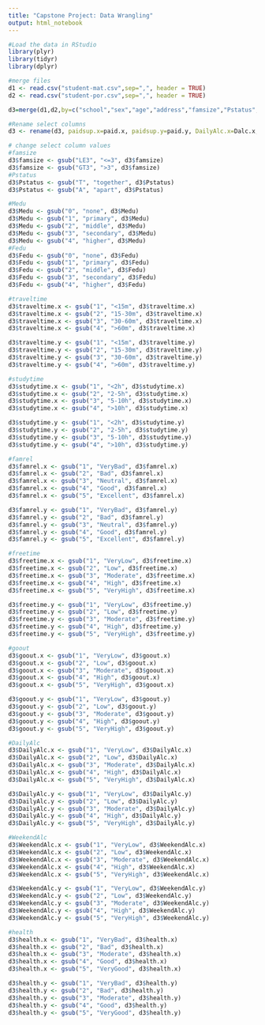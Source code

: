 ```yaml
---
title: "Capstone Project: Data Wrangling"
output: html_notebook
---
```

```r
#Load the data in RStudio
library(plyr)
library(tidyr)
library(dplyr)
```
```r
#merge files
d1 <- read.csv("student-mat.csv",sep=",", header = TRUE)
d2 <- read.csv("student-por.csv",sep=",", header = TRUE)

d3=merge(d1,d2,by=c("school","sex","age","address","famsize","Pstatus","Medu","Fedu","Mjob","Fjob","reason","nursery","internet"))
```

```r
#Rename select columns
d3 <- rename(d3, paidsup.x=paid.x, paidsup.y=paid.y, DailyAlc.x=Dalc.x, DailyAlc.y=Dalc.y, WeekendAlc.x=Walc.x, WeekendAlc.y=Walc.y, MathG1=G1.x, MathG2=G2.x, MathGFinal=G3.x, PorG1=G1.y, PorG2=G2.y, PorGFinal=G3.y)
```

```r
# change select column values
#famsize
d3$famsize <- gsub("LE3", "<=3", d3$famsize)
d3$famsize <- gsub("GT3", ">3", d3$famsize)
#Pstatus
d3$Pstatus <- gsub("T", "together", d3$Pstatus)
d3$Pstatus <- gsub("A", "apart", d3$Pstatus)

#Medu
d3$Medu <- gsub("0", "none", d3$Medu)
d3$Medu <- gsub("1", "primary", d3$Medu)
d3$Medu <- gsub("2", "middle", d3$Medu)
d3$Medu <- gsub("3", "secondary", d3$Medu)
d3$Medu <- gsub("4", "higher", d3$Medu)
#Fedu
d3$Fedu <- gsub("0", "none", d3$Fedu)
d3$Fedu <- gsub("1", "primary", d3$Fedu)
d3$Fedu <- gsub("2", "middle", d3$Fedu)
d3$Fedu <- gsub("3", "secondary", d3$Fedu)
d3$Fedu <- gsub("4", "higher", d3$Fedu)

#traveltime
d3$traveltime.x <- gsub("1", "<15m", d3$traveltime.x)
d3$traveltime.x <- gsub("2", "15-30m", d3$traveltime.x)
d3$traveltime.x <- gsub("3", "30-60m", d3$traveltime.x)
d3$traveltime.x <- gsub("4", ">60m", d3$traveltime.x)

d3$traveltime.y <- gsub("1", "<15m", d3$traveltime.y)
d3$traveltime.y <- gsub("2", "15-30m", d3$traveltime.y)
d3$traveltime.y <- gsub("3", "30-60m", d3$traveltime.y)
d3$traveltime.y <- gsub("4", ">60m", d3$traveltime.y)

#studytime
d3$studytime.x <- gsub("1", "<2h", d3$studytime.x)
d3$studytime.x <- gsub("2", "2-5h", d3$studytime.x)
d3$studytime.x <- gsub("3", "5-10h", d3$studytime.x)
d3$studytime.x <- gsub("4", ">10h", d3$studytime.x)

d3$studytime.y <- gsub("1", "<2h", d3$studytime.y)
d3$studytime.y <- gsub("2", "2-5h", d3$studytime.y)
d3$studytime.y <- gsub("3", "5-10h", d3$studytime.y)
d3$studytime.y <- gsub("4", ">10h", d3$studytime.y)

#famrel
d3$famrel.x <- gsub("1", "VeryBad", d3$famrel.x)
d3$famrel.x <- gsub("2", "Bad", d3$famrel.x)
d3$famrel.x <- gsub("3", "Neutral", d3$famrel.x)
d3$famrel.x <- gsub("4", "Good", d3$famrel.x)
d3$famrel.x <- gsub("5", "Excellent", d3$famrel.x)

d3$famrel.y <- gsub("1", "VeryBad", d3$famrel.y)
d3$famrel.y <- gsub("2", "Bad", d3$famrel.y)
d3$famrel.y <- gsub("3", "Neutral", d3$famrel.y)
d3$famrel.y <- gsub("4", "Good", d3$famrel.y)
d3$famrel.y <- gsub("5", "Excellent", d3$famrel.y)

#freetime
d3$freetime.x <- gsub("1", "VeryLow", d3$freetime.x)
d3$freetime.x <- gsub("2", "Low", d3$freetime.x)
d3$freetime.x <- gsub("3", "Moderate", d3$freetime.x)
d3$freetime.x <- gsub("4", "High", d3$freetime.x)
d3$freetime.x <- gsub("5", "VeryHigh", d3$freetime.x)

d3$freetime.y <- gsub("1", "VeryLow", d3$freetime.y)
d3$freetime.y <- gsub("2", "Low", d3$freetime.y)
d3$freetime.y <- gsub("3", "Moderate", d3$freetime.y)
d3$freetime.y <- gsub("4", "High", d3$freetime.y)
d3$freetime.y <- gsub("5", "VeryHigh", d3$freetime.y)

#goout
d3$goout.x <- gsub("1", "VeryLow", d3$goout.x)
d3$goout.x <- gsub("2", "Low", d3$goout.x)
d3$goout.x <- gsub("3", "Moderate", d3$goout.x)
d3$goout.x <- gsub("4", "High", d3$goout.x)
d3$goout.x <- gsub("5", "VeryHigh", d3$goout.x)

d3$goout.y <- gsub("1", "VeryLow", d3$goout.y)
d3$goout.y <- gsub("2", "Low", d3$goout.y)
d3$goout.y <- gsub("3", "Moderate", d3$goout.y)
d3$goout.y <- gsub("4", "High", d3$goout.y)
d3$goout.y <- gsub("5", "VeryHigh", d3$goout.y)

#DailyAlc
d3$DailyAlc.x <- gsub("1", "VeryLow", d3$DailyAlc.x)
d3$DailyAlc.x <- gsub("2", "Low", d3$DailyAlc.x)
d3$DailyAlc.x <- gsub("3", "Moderate", d3$DailyAlc.x)
d3$DailyAlc.x <- gsub("4", "High", d3$DailyAlc.x)
d3$DailyAlc.x <- gsub("5", "VeryHigh", d3$DailyAlc.x)

d3$DailyAlc.y <- gsub("1", "VeryLow", d3$DailyAlc.y)
d3$DailyAlc.y <- gsub("2", "Low", d3$DailyAlc.y)
d3$DailyAlc.y <- gsub("3", "Moderate", d3$DailyAlc.y)
d3$DailyAlc.y <- gsub("4", "High", d3$DailyAlc.y)
d3$DailyAlc.y <- gsub("5", "VeryHigh", d3$DailyAlc.y)

#WeekendAlc
d3$WeekendAlc.x <- gsub("1", "VeryLow", d3$WeekendAlc.x)
d3$WeekendAlc.x <- gsub("2", "Low", d3$WeekendAlc.x)
d3$WeekendAlc.x <- gsub("3", "Moderate", d3$WeekendAlc.x)
d3$WeekendAlc.x <- gsub("4", "High", d3$WeekendAlc.x)
d3$WeekendAlc.x <- gsub("5", "VeryHigh", d3$WeekendAlc.x)

d3$WeekendAlc.y <- gsub("1", "VeryLow", d3$WeekendAlc.y)
d3$WeekendAlc.y <- gsub("2", "Low", d3$WeekendAlc.y)
d3$WeekendAlc.y <- gsub("3", "Moderate", d3$WeekendAlc.y)
d3$WeekendAlc.y <- gsub("4", "High", d3$WeekendAlc.y)
d3$WeekendAlc.y <- gsub("5", "VeryHigh", d3$WeekendAlc.y)

#health
d3$health.x <- gsub("1", "VeryBad", d3$health.x)
d3$health.x <- gsub("2", "Bad", d3$health.x)
d3$health.x <- gsub("3", "Moderate", d3$health.x)
d3$health.x <- gsub("4", "Good", d3$health.x)
d3$health.x <- gsub("5", "VeryGood", d3$health.x)

d3$health.y <- gsub("1", "VeryBad", d3$health.y)
d3$health.y <- gsub("2", "Bad", d3$health.y)
d3$health.y <- gsub("3", "Moderate", d3$health.y)
d3$health.y <- gsub("4", "Good", d3$health.y)
d3$health.y <- gsub("5", "VeryGood", d3$health.y)

```


